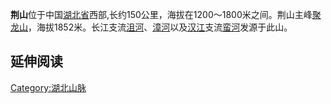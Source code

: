 {{unreferenced|time=2009-07-10T23:47:54+00:00}}
'''荆山'''位于中国[[湖北省|湖北省]]西部,长约150公里，海拔在1200～1800米之间。荆山主峰[[聚龙山|聚龙山]]，海拔1852米。长江支流[[沮河|沮河]]、[[漳河|漳河]]以及[[汉江_(中国)|汉江]]支流[[蛮河|蛮河]]发源于此山。

== 延伸阅读 ==
{{wikisource further reading}}

{{中国山脉}}
{{Hubei topics}}

[[Category:湖北山脉|Category:湖北山脉]]